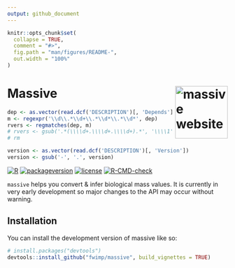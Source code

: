 ```yaml
---
output: github_document
---
```


<!-- README.md is generated from README.Rmd. Please edit that file -->

```r
knitr::opts_chunk$set(
  collapse = TRUE,
  comment = "#>",
  fig.path = "man/figures/README-",
  out.width = "100%"
)
```

# Massive <a href="https://fwimp.github.io/massive/"><img src="man/figures/logo.svg" align="right" width="120" alt="massive website" /></a>

<!-- badges: start -->
```r
dep <- as.vector(read.dcf('DESCRIPTION')[, 'Depends'])
m <- regexpr('\\d\\.*\\d+\\.*\\d*\\.*\\d*', dep)
rvers <- regmatches(dep, m)
# rvers <- gsub('.*(\\\\d+.\\\\d+.\\\\d+).*', '\\\\1', rm)
# rm
```

```r
version <- as.vector(read.dcf('DESCRIPTION')[, 'Version'])
version <- gsub('-', '.', version)
```
[![R](https://img.shields.io/badge/R%3E%3D-`r rvers`-6666ff.svg?style=flat)](https://cran.r-project.org/)
[![packageversion](https://img.shields.io/badge/Package%20version-`r version`-orange.svg?style=flat)](commits/master)
[![license](https://img.shields.io/badge/license-GPL--3-blue.svg?style=flat)](https://www.gnu.org/licenses/gpl-3.0.en.html)
[![R-CMD-check](https://github.com/fwimp/massive/actions/workflows/R-CMD-check.yaml/badge.svg)](https://github.com/fwimp/massive/actions/workflows/R-CMD-check.yaml)
<!-- badges: end -->

`massive` helps you convert & infer biological mass values. It is currently in very early development so major changes to the API may occur without warning.

## Installation

You can install the development version of massive like so:

``` r
# install.packages("devtools")
devtools::install_github("fwimp/massive", build_vignettes = TRUE)
```
